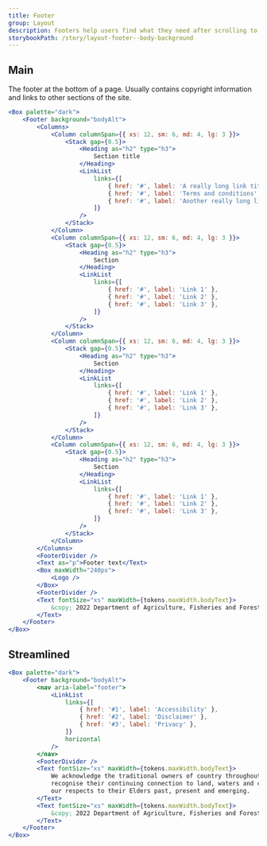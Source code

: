 ```yaml
---
title: Footer
group: Layout
description: Footers help users find what they need after scrolling to the bottom of a page. They provide supplementary information such as copyright, ABN details, contact information, links to other pages within the website, and email and social media links.
storybookPath: /story/layout-footer--body-background
---
```


## Main

The footer at the bottom of a page. Usually contains copyright information and links to other sections of the site.

```jsx live
<Box palette="dark">
	<Footer background="bodyAlt">
		<Columns>
			<Column columnSpan={{ xs: 12, sm: 6, md: 4, lg: 3 }}>
				<Stack gap={0.5}>
					<Heading as="h2" type="h3">
						Section title
					</Heading>
					<LinkList
						links={[
							{ href: '#', label: 'A really long link title' },
							{ href: '#', label: 'Terms and conditions' },
							{ href: '#', label: 'Another really long link title' },
						]}
					/>
				</Stack>
			</Column>
			<Column columnSpan={{ xs: 12, sm: 6, md: 4, lg: 3 }}>
				<Stack gap={0.5}>
					<Heading as="h2" type="h3">
						Section
					</Heading>
					<LinkList
						links={[
							{ href: '#', label: 'Link 1' },
							{ href: '#', label: 'Link 2' },
							{ href: '#', label: 'Link 3' },
						]}
					/>
				</Stack>
			</Column>
			<Column columnSpan={{ xs: 12, sm: 6, md: 4, lg: 3 }}>
				<Stack gap={0.5}>
					<Heading as="h2" type="h3">
						Section
					</Heading>
					<LinkList
						links={[
							{ href: '#', label: 'Link 1' },
							{ href: '#', label: 'Link 2' },
							{ href: '#', label: 'Link 3' },
						]}
					/>
				</Stack>
			</Column>
			<Column columnSpan={{ xs: 12, sm: 6, md: 4, lg: 3 }}>
				<Stack gap={0.5}>
					<Heading as="h2" type="h3">
						Section
					</Heading>
					<LinkList
						links={[
							{ href: '#', label: 'Link 1' },
							{ href: '#', label: 'Link 2' },
							{ href: '#', label: 'Link 3' },
						]}
					/>
				</Stack>
			</Column>
		</Columns>
		<FooterDivider />
		<Text as="p">Footer text</Text>
		<Box maxWidth="240px">
			<Logo />
		</Box>
		<FooterDivider />
		<Text fontSize="xs" maxWidth={tokens.maxWidth.bodyText}>
			&copy; 2022 Department of Agriculture, Fisheries and Forestry
		</Text>
	</Footer>
</Box>
```

## Streamlined

```jsx live
<Box palette="dark">
	<Footer background="bodyAlt">
		<nav aria-label="footer">
			<LinkList
				links={[
					{ href: '#1', label: 'Accessibility' },
					{ href: '#2', label: 'Disclaimer' },
					{ href: '#3', label: 'Privacy' },
				]}
				horizontal
			/>
		</nav>
		<FooterDivider />
		<Text fontSize="xs" maxWidth={tokens.maxWidth.bodyText}>
			We acknowledge the traditional owners of country throughout Australia and
			recognise their continuing connection to land, waters and culture. We pay
			our respects to their Elders past, present and emerging.
		</Text>
		<Text fontSize="xs" maxWidth={tokens.maxWidth.bodyText}>
			&copy; 2022 Department of Agriculture, Fisheries and Forestry
		</Text>
	</Footer>
</Box>
```
